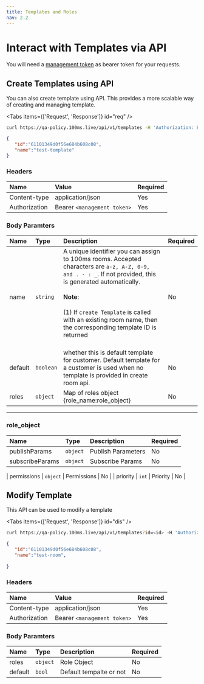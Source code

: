 ```yaml
---
title: Templates and Roles
nav: 2.2
---
```


<Content alias="templatesAndRoles" />

# Interact with Templates via API

You will need a [management token](authentication-and-tokens) as bearer token for your requests.

## Create Templates using API

You can also create template using API. This provides a more scalable way of creating and managing template.

<PostRequest
    title="Create Template API"
    desp="This endpoint is used to create Template. "
    url="https://qa-policy.100ms.live/api/v1/templates"
/>

<Tabs items={['Request', 'Response']} id="req" />

<Tab id="req-0">

```bash
curl https://qa-policy.100ms.live/api/v1/templates -H 'Authorization: Bearer  <management_token>' -X POST -H 'Content-Type: application/json' -d '{"name": "test-template", "roles": <map_of_roles> , "default": false }'
```
</Tab>
<Tab id="req-1">

<Response res="200: OK" />

```json
{
   "id":"61101349d0f56e684b608c08",
   "name":"test-template"
}
```
</Tab>

### Headers
| Name                 | Value                        | Required |
| :------------------- | :--------------------------- | :------- |
| Content-type <br/>   | application/json             | Yes      |
| Authorization <br/>  | Bearer `<management token>`  | Yes      |

### Body Paramters
| Name                 | Type     | Description                                                                                                                                                                                                                                                                                                                                                                                                                                                         | Required |
| :------------------- | :------- | :------------------------------------------------------------------------------------------------------------------------------------------------------------------------------------------------------------------------------------------------------------------------------------------------------------------------------------------------------------------------------------------------------------------------------------------------------------------ | :------- |
| name <br/>           | `string` | A unique identifier you can assign to 100ms rooms. Accepted characters are `a-z, A-Z, 0-9, and . - : _`. If not provided, this is generated automatically. <br/><br/> **Note**: <br/><br/> (1) If `create Template` is called with an existing room name, then the corresponding template ID is returned <br/><br/>  | No       |
| default <br/>           | `boolean` | whether this is default template for customer. Default template for a customer is used when no template is provided in create room api. | No      |
| roles <br/>           | `object` | Map of roles object {role_name:role_object}  | No       |


---

### role_object
| Name        | Type      | Description                                                                                                                                                                                     | Required |
| :---------- | :-------- | :---------------------------------------------------------------------------------------------------------------------------------------------------------------------------------------------- | :------- |
| publishParams     | `object` | Publish Parameters                                                                                                                              | No       |
| subscribeParams | `object`  | Subscribe Params | No       |

| permissions | `object`  | Permissions | No       |
| priority | `int` | Priority | No |


## Modify Template

This API can be used to modify a template

<PostRequest
    title="Modify Template API"
    desp="This endpoint is used to modify a Template. "
    url="https://qa-policy.100ms.live/api/v1/templates"
/>

<Tabs items={['Request', 'Response']} id="dis" />

<Tab id="dis-0">

```bash
curl https://qa-policy.100ms.live/api/v1/templates?id=<id> -H 'Authorization: Bearer  <management_token>' -X POST -H 'Content-Type: application/json' -d '{"name": "test-room", "default": "false"}'
```
</Tab>

<Tab id="dis-1">

<Response res="200: OK" />

```json
{
   "id":"61101349d0f56e684b608c08",
   "name":"test-room",
   
}
```
</Tab>

### Headers
| Name                 | Value                        | Required |
| :------------------- | :--------------------------- | :------- |
| Content-type <br/>   | application/json             | Yes      |
| Authorization <br/>  | Bearer `<management token>`  | Yes      |

### Body Paramters
| Name                 | Type     | Description                                                       | Required |
| :------------------- | :------- | :---------------------------------------------------------------- | :------- |
| roles <br/>           | `object` | Role Object                   | No      |
| default <br/>         | `bool`   | Default tempalte or not  | No      |
